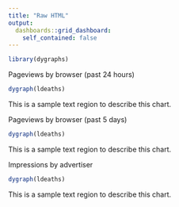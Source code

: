 ```yaml
---
title: "Raw HTML"
output: 
  dashboards::grid_dashboard: 
    self_contained: false
---
```


```r
library(dygraphs)
```

<div class="row">
<div class="col-sm-6">
<div class="chart-wrapper">
<div class="chart-title">
Pageviews by browser (past 24 hours)
</div>
<div class="chart-stage">

```r
dygraph(ldeaths)
```

</div>
<div class="chart-notes">
This is a sample text region to describe this chart.
</div>
</div>
</div>

<div class="col-sm-6">
<div class="chart-wrapper">
<div class="chart-title">
Pageviews by browser (past 5 days)
</div>
<div class="chart-stage">

```r
dygraph(ldeaths)
```

</div>
<div class="chart-notes">
This is a sample text region to describe this chart.
</div>
</div>
</div>

</div>


<div class="row">

<div class="col-sm-12">
<div class="chart-wrapper">
<div class="chart-title">
Impressions by advertiser
</div>
<div class="chart-stage">
```r
dygraph(ldeaths)
```
</div>
<div class="chart-notes">
This is a sample text region to describe this chart.
</div>
</div>
</div>

</div>
